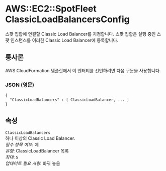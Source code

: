 # AWS::EC2::SpotFleet ClassicLoadBalancersConfig

스팟 집합에 연결할 Classic Load Balancer를 지정합니다. 스팟 집합은 실행 중인 스팟 인스턴스를 이러한 Classic Load Balancer에 등록합니다.

## 통사론

AWS CloudFormation 템플릿에서 이 엔터티를 선언하려면 다음 구문을 사용합니다.

### JSON (영문)

```
{
  "ClassicLoadBalancers" : [ ClassicLoadBalancer, ... ]
}
```

## 속성

`ClassicLoadBalancers`  
하나 이상의 Classic Load Balancer.  
_필수 항목 여부_: 예  
_유형_: ClassicLoadBalancer 목록  
_최대_: `5`  
_업데이트 필요 사항_: 바꿔 놓음
